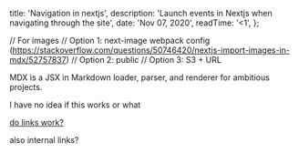 
  title: 'Navigation in nextjs',
  description: 'Launch events in Nextjs when navigating through the site',
  date: 'Nov 07, 2020',
  readTime: '<1',
};

// For images
// Option 1: next-image webpack config (https://stackoverflow.com/questions/50746420/nextjs-import-images-in-mdx/52757837)
// Option 2: public
// Option 3: S3 + URL

MDX is a JSX in Markdown loader, parser, and renderer for ambitious projects.

I have no idea if this works or what

[do links work?](https://www.smashingmagazine.com/2020/09/build-blog-nextjs-mdx/)

<Link href={'/'}>
  <a>also internal links?</a>
</Link>
